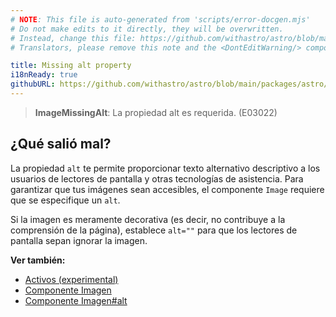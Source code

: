 ```yaml
---
# NOTE: This file is auto-generated from 'scripts/error-docgen.mjs'
# Do not make edits to it directly, they will be overwritten.
# Instead, change this file: https://github.com/withastro/astro/blob/main/packages/astro/src/core/errors/errors-data.ts
# Translators, please remove this note and the <DontEditWarning/> component.

title: Missing alt property
i18nReady: true
githubURL: https://github.com/withastro/astro/blob/main/packages/astro/src/core/errors/errors-data.ts
---
```


> **ImageMissingAlt**: La propiedad alt es requerida. (E03022)

## ¿Qué salió mal?
La propiedad `alt` te permite proporcionar texto alternativo descriptivo a los usuarios de lectores de pantalla y otras tecnologías de asistencia. Para garantizar que tus imágenes sean accesibles, el componente `Image` requiere que se especifique un `alt`.

Si la imagen es meramente decorativa (es decir, no contribuye a la comprensión de la página), establece `alt=""` para que los lectores de pantalla sepan ignorar la imagen.

**Ver también:**
-  [Activos (experimental)](/es/guides/assets/)
-  [Componente Imagen](/es/guides/assets/#image--astroassets)
-  [Componente Imagen#alt](/es/guides/assets/#alt-required)



